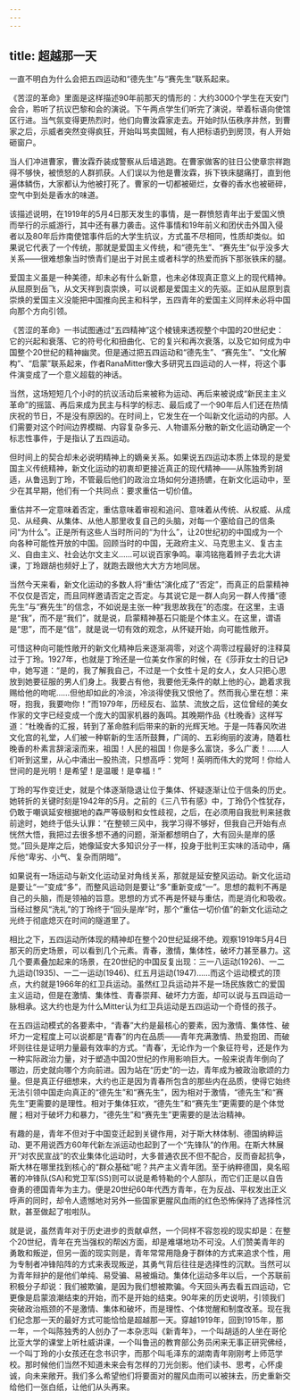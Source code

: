 ```yaml
---
---
---
```

title: 超越那一天
---




一直不明白为什么会把五四运动和“德先生”与“赛先生”联系起来。

《苦涩的革命》里面是这样描述90年前那天的情形的：大约3000个学生在天安门会合，聆听了抗议巴黎和会的演说。下午两点学生们听完了演说，举着标语向使馆区行进。当气氛变得更热烈时，他们向曹汝霖家走去。开始时队伍秩序井然，到曹家之后，示威者突然变得疯狂，开始叫骂卖国贼，有人把标语扔到房顶，有人开始砸窗户。

当人们冲进曹家，曹汝霖乔装成警察从后墙逃跑。在曹家做客的驻日公使章宗祥跑得不够快，被愤怒的人群抓获。人们误以为他是曹汝霖，拆下铁床腿痛打，直到他遍体鳞伤，大家都认为他被打死了。曹家的一切都被砸烂，女眷的香水也被砸碎，空气中到处是香水的味道。

该描述说明，在1919年的5月4日那天发生的事情，是一群愤怒青年出于爱国义愤而举行的示威游行，其中还有暴力袭击。这件事情和19年前义和团伏击外国入侵者以及80年后炸南使馆事件后的大学生抗议，方式虽不尽相同，性质却类似。如果说它代表了一个传统，那就是爱国主义传统，和“德先生”、“赛先生”似乎没多大关系——很难想象当时愤青们是出于对民主或者科学的热爱而拆下那张铁床的腿。

爱国主义虽是一种美德，却未必有什么新意，也未必体现真正意义上的现代精神。从屈原到岳飞，从文天祥到袁崇焕，可以说都是爱国主义的先驱。正如从屈原到袁崇焕的爱国主义没能把中国推向民主和科学，五四青年的爱国主义同样未必将中国向那个方向引领。

《苦涩的革命》一书试图通过“五四精神”这个棱镜来透视整个中国的20世纪史：它的兴起和衰落、它的符号化和扭曲化、它的复兴和再次衰落，以及它如何成为中国整个20世纪的精神幽灵。但是通过把五四运动和“德先生”、“赛先生”、“文化解构”、“启蒙”联系起来，作者RanaMitter像大多研究五四运动的人一样，将这个事件演变成了一个意义超载的神话。

当然，这场短短几个小时的抗议活动后来被称为运动、再后来被说成“新民主主义革命”的摇篮、再后来成为民主与科学的标志、最后成了一个90年后人们还在热情庆祝的节日，不是没有原因的。在时间上，它发生在一个叫新文化运动的内部。人们需要对这个时间边界模糊、内容复杂多元、人物谱系分散的新文化运动确定一个标志性事件，于是指认了五四运动。

但时间上的契合却未必说明精神上的嫡亲关系。如果说五四运动本质上体现的是爱国主义传统精神，新文化运动的初衷却更接近真正的现代精神——从陈独秀到胡适，从鲁迅到丁玲，不管最后他们的政治立场如何分道扬镳，在新文化运动中，至少在其早期，他们有一个共同点：要求重估一切价值。

重估并不一定意味着否定，重估意味着审视和追问、意味着从传统、从权威、从成见、从经典、从集体、从他人那里收复自己的头脑，对每一个塞给自己的信条问“为什么”。正是所有这些人当时所问的“为什么”，让20世纪初的中国成为一个向各种可能性开放的中国。回顾当时的中国，无政府主义、马克思主义、复古主义、自由主义、社会达尔文主义……可以说百家争鸣。辜鸿铭拖着辫子去北大讲课，丁玲跟胡也频好上了，就跑去跟他大大方方地同居。

当然今天来看，新文化运动的多数人将“重估”演化成了“否定”，而真正的启蒙精神不仅仅是否定，而且同样邀请否定之否定。与其说它是一群人向另一群人传播“德先生”与“赛先生”的信念，不如说是主张一种“我思故我在”的态度。在这里，主语是“我”，而不是“我们”，就是说，启蒙精神基石只能是个体主义。在这里，谓语是“思”，而不是“信”，就是说一切有效的观念，从怀疑开始，向可能性敞开。

可惜这种向可能性敞开的新文化精神后来逐渐凋零，对这个凋零过程最好的注释莫过于丁玲。1927年，也就是丁玲还是一位美女作家的时候，在《莎菲女士的日记》中，她写道：“是的，我了解我自己，不过是一个女性十足的女人，女人只把心思放到她要征服的男人们身上。我要占有他，我要他无条件的献上他的心，跪着求我赐给他的吻呢……但他却如此的冷淡，冷淡得使我又恨他了。然而我心里在想：来呀，抱我，我要吻你！”而1979年，历经反右、监禁、流放之后，这位曾经的美女作家的文字已经变成一个庞大的国家机器的轰鸣。其晚期作品《杜晚香》这样写道：“杜晚香的汇报，转到了革命胜利后带来的新的光辉天地。于是一阵春风吹进文化宫的礼堂，人们被一种崭新的生活所鼓舞，广阔的、五彩绚丽的波涛，随着杜晚香的朴素言辞滚滚而来，祖国！人民的祖国！你是多么富饶，多么广袤！……人们听到这里，从心中涌出一股热流，只想高呼：党呵！英明而伟大的党呵！你给人世间的是光明！是希望！是温暖！是幸福！”

丁玲的写作变迁史，就是个体逐渐隐退让位于集体、怀疑逐渐让位于信条的历史。她转折的关键时刻是1942年的5月。之前的《三八节有感》中，丁玲仍个性犹存，仍敢于嘲讽延安根据地的森严等级制和女性歧视，之后，在必须用自我批判来拯救前途时，她终于低头认罪：“在整顿三风中，我学习得不够好，但我自己开始有点恍然大悟，我把过去很多想不通的问题，渐渐都想明白了，大有回头是岸的感觉。”回头是岸之后，她像延安大多知识分子一样，投身于批判王实味的活动中，痛斥他“卑劣、小气、复杂而阴暗”。

如果说有一场运动与新文化运动呈对角线关系，那就是延安整风运动。新文化运动是要让“一”变成“多”，而整风运动则是要让“多”重新变成“一”。思想的裁判不再是自己的头脑，而是领袖的旨意。思想的方式不再是怀疑与重估，而是消化和吸收。当经过整风“洗礼”的丁玲终于“回头是岸”时，那个“重估一切价值”的新文化运动之光终于彻底熄灭在时间的隧道里了。

相比之下，五四运动所体现的精神却在整个20世纪延绵不绝。观察1919年5月4日那天的历史场景，可以看到几个元素。青春，激情，集体性，破坏力甚至暴力。这几个要素叠加起来的场景，在20世纪的中国反复出现：三一八运动(1926)、一二九运动(1935)、一二一运动(1946)、红五月运动(1947)……而这个运动模式的顶点，大约就是1966年的红卫兵运动。虽然红卫兵运动并不是一场民族救亡的爱国主义运动，但是在激情、集体性、青春崇拜、破坏力方面，却可以说与五四运动一脉相承。这大约也是为什么Mitter认为红卫兵运动是五四运动一个奇怪的孩子。

在五四运动模式的各要素中，“青春”大约是最核心的要素，因为激情、集体性、破坏力一定程度上可以说都是“青春”的内在品质——青年充满激情、热爱抱团、而破坏则往往是证明力量最有效率的方式。“青春’，无论作为一个象征符号，还是作为一种实际政治力量，对于塑造中国20世纪的作用影响巨大。一般来说青年倒向了哪边，历史就向哪个方向前进。因为站在“历史”的一边，青年成为被政治歌颂的力量。但是真正仔细想来，大约也正是因为青春所包含的那些内在品质，使得它始终无法引领中国走向真正的“德先生”和“赛先生”，因为相对于激情，“德先生”和“赛先生”更需要的是理性。相对于集体狂欢，“德先生”和“赛先生”更需要的是个体觉醒；相对于破坏力和暴力，“德先生”和“赛先生”更需要的是法治精神。

有趣的是，青年不但对于中国变迁起到关键作用，对于斯大林体制、德国纳粹运动、更不用说西方60年代新左派运动也起到了一个“先锋队”的作用。在斯大林展开“对农民宣战”的农业集体化运动时，大多普通农民不但不配合，反而奋起抗争，斯大林在哪里找到核心的“群众基础”呢？共产主义青年团。至于纳粹德国，臭名昭著的冲锋队(SA)和党卫军(SS)则可以说是希特勒的个人部队，而它们正是以自告奋勇的德国青年为主力。便是20世纪60年代西方青年，在为反战、平权发出正义呼声的同时，却令人遗憾地对另外一些国家更腥风血雨的红色恐怖保持了选择性沉默，甚至做起了啦啦队。

就是说，虽然青年对于历史进步的贡献卓然，一个同样不容忽视的现实却是：在整个20世纪，青年在充当强权的帮凶方面，却是难堪地功不可没。人们赞美青年的勇敢和叛逆，但另一面的现实则是，青年常常用隐身于群体的方式来追求个性，用为专制者冲锋陷阵的方式来表现叛逆，其勇气背后往往是选择性的沉默。当然可以为青年辩护的是他们单纯、易受骗、易被煽动。集体化运动多年以后，一个苏联前积极分子却说：我们被欺骗，是因为我们想被欺骗。今天回头再去看五四运动，它更像是启蒙浪潮结束的开始，而不是开始的结束。90年来的历史说明，引领我们突破政治瓶颈的不是激情、集体和破坏，而是理性、个体觉醒和制度改革。现在我们纪念那一天的最好方式可能恰恰是超越那一天。穿越1919年，回到1915年，那一年，一个叫陈独秀的人创办了一本杂志叫《新青年》，一个叫胡适的人坐在哥伦比亚大学的课堂上听杜威讲课，一个叫鲁迅的教育部公务员闲来无事正研究佛经，一个叫丁玲的小女孩还在念书识字，而那个叫毛泽东的湖南青年刚刚考上师范学校。那时候他们当然不知道未来会有怎样的刀光剑影。他们读书、思考，心怀虔诚，向未来敞开。我们多么希望他们将要面对的腥风血雨可以被抹去，历史重新交给他们一张白纸，让他们从头再来。